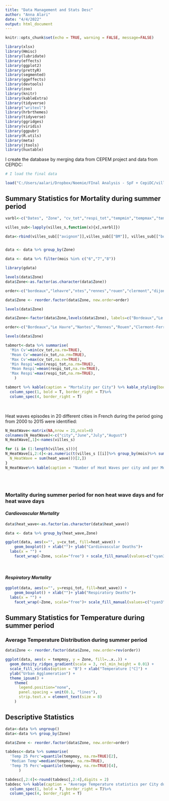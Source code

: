 ```yaml
---
title: "Data Management and Stats Desc"
author: "Anna Alari"
date: "4/4/2022"
output: html_document
---
```


```r
knitr::opts_chunk$set(echo = TRUE, warning = FALSE, message=FALSE)
```


```r
library(xlsx)
library(Hmisc)
library(lubridate)
library(effects)
library(ggplot2)
library(prettyR)
library(segmented)
library(ggeffects)
library(devtools)
library(zoo)
library(knitr)
library(kableExtra)
library(tidyverse)
library("writexl")
library(hrbrthemes)
library(tidyverse)
library(ggridges)
library(viridis)
library(ggpubr)
library(R.utils)
library(meta)
library(jtools)
library(huxtable)
```

I create the database by merging data from CEPEM project and data from CEPIDC: 

```r
# I load the final data

load("C:/Users/aalari/Dropbox/Noemie/FInal Analysis - SpF + CepiDC/villes_s.RData")

```


## Summary Statistics for Mortality during summer period

```r
varbl<-c("Dates", "Zone", "cv_tot","respi_tot","tempmin","tempmax","tempmoy","heat_wave", "mois")

villes_sub<-lapply(villes_s,function(x){x[,varbl]})

data<-rbind(villes_sub[["avignon"]],villes_sub[["BM"]], villes_sub[["bordeaux"]],villes_sub[["clermont"]],villes_sub[["dijon"]],villes_sub[["grenoble"]], villes_sub[["lehavre"]], villes_sub[["lille"]],villes_sub[["lyon"]],villes_sub[["marseille"]],villes_sub[["montpellier"]],villes_sub[["nancy"]],villes_sub[["nantes"]],villes_sub[["nice"]],villes_sub[["paris"]],villes_sub[["rennes"]],villes_sub[["rouen"]],villes_sub[["saint_etienne"]],villes_sub[["strasbourg"]],villes_sub[["toulon"]],villes_sub[["toulouse"]])


data <- data %>% group_by(Zone)

data <- data %>% filter(mois %in% c("6","7","8"))
```

```r
library(gdata)

levels(data$Zone)
data$Zone<-as.factor(as.character(data$Zone))

order<-c("bordeaux","lehavre","ntes","rennes","rouen","clermont","dijon","grenoble","lyon","ncy","saint-etienne", "strasbourg","bm","lille", "paris","toulouse","avignon","marseille","montpellier","nice","toulon")

data$Zone <- reorder.factor(data$Zone, new.order=order)

levels(data$Zone)

data$Zone<-factor(data$Zone,levels(data$Zone), labels=c("Bordeaux","Le Havre","Nantes","Rennes","Rouen","Clermont-Ferrant","Dijon","Grenoble","Lyon","Nancy","Saint-Etienne", "Strasbourg","Douai-Lens","Lille", "Paris","Toulouse","Avignon","Marseille","Montpellier","Nice","Toulon")) 

order<-c("Bordeaux","Le Havre","Nantes","Rennes","Rouen","Clermont-Ferrant","Dijon","Grenoble","Lyon","Nancy","Saint-Etienne", "Strasbourg","Douai-Lens","Lille", "Paris","Toulouse","Avignon","Marseille","Montpellier","Nice","Toulon")

levels(data$Zone)

```

```r
tabmort<-data %>% summarise(
  'Min Cv'=min(cv_tot,na.rm=TRUE),
  'Mean Cv'=mean(cv_tot,na.rm=TRUE),
  'Max Cv'=max(cv_tot,na.rm=TRUE),
  'Min Respi'=min(respi_tot,na.rm=TRUE),
  'Mean Respi'=mean(respi_tot,na.rm=TRUE),
  'Max Respi'=max(respi_tot,na.rm=TRUE),
    )

tabmort %>% kable(caption = "Mortality per City") %>% kable_styling(bootstrap_options = c("hover", "condensed","bordered"),full_width = F)%>% add_header_above(c(" ", "Cardiovascual Causes" = 3, "Respiratory causes"=3))%>%
  column_spec(1, bold = T, border_right = T)%>%
  column_spec(4, border_right = T)
```
\  
\  

Heat waves episodes in 20 different cities in French during the period going from 2000 to 2015 were identified: 

```r
N_HeatWave<-matrix(NA,nrow = 21,ncol=4)
colnames(N_HeatWave)<-c("city","June","July","August")
N_HeatWave[,1]<-names(villes_s)

for (i in (1:length(villes_s))){
N_HeatWave[i,2:4]<-as.numeric(t(villes_s [[i]]%>% group_by(mois)%>% summarise(
  N_HeatWave = sum(heat_wave)))[2,])
}  
N_HeatWave%>% kable(caption = "Number of Heat Waves per city and per Month, 2000-2015")%>% kable_styling(bootstrap_options = c("hover", "condensed","bordered"),full_width = F)
  
```
\  
\  


### Mortality during summer period for non heat wave days and for heat wave days

#### *Cardiovascular Mortality*

```r

data$heat_wave<-as.factor(as.character(data$heat_wave))

data <- data %>% group_by(heat_wave,Zone)

ggplot(data, aes(x="", y=cv_tot, fill=heat_wave)) + 
    geom_boxplot() + xlab("")+ ylab("Cardiovascular Deaths")+ 
  labs(x = "") +
    facet_wrap(~Zone, scale="free") + scale_fill_manual(values=c("cyan3", "coral1")) 

```
\  
\  

#### *Respiratory Mortality*

```r

ggplot(data, aes(x="", y=respi_tot, fill=heat_wave)) + 
    geom_boxplot() + xlab("")+ ylab("Respiratory Deaths")+ 
  labs(x = "") +
    facet_wrap(~Zone, scale="free")+ scale_fill_manual(values=c("cyan3", "coral1"))

```



## Summary Statistics for Temperature during summer period



### Average Temperature Distribution during summer period

```r
data$Zone <- reorder.factor(data$Zone, new.order=rev(order))

ggplot(data, aes(x = tempmoy, y = Zone, fill=..x..)) +
  geom_density_ridges_gradient(scale = 3, rel_min_height = 0.01) +
  scale_fill_viridis(option = "B") + xlab("Temperature [°C]") + 
  ylab("Urban Agglomeration") +
  theme_ipsum() +
    theme(
      legend.position="none",
      panel.spacing = unit(0.1, "lines"),
      strip.text.x = element_text(size = 8)
    )
```

## Descriptive Statistics

```r
data<-data %>% ungroup()
data<-data %>% group_by(Zone)

data$Zone <- reorder.factor(data$Zone, new.order=order)

tabdesc<-data %>% summarise(
  'Temp 25 Perc'=quantile(tempmoy, na.rm=TRUE)[2],
  'Median Temp'=median(tempmoy, na.rm=TRUE),
  'Temp 75 Perc'=quantile(tempmoy, na.rm=TRUE)[4],
      )

tabdesc[,2:4]<-round(tabdesc[,2:4],digits = 2)
tabdesc %>% kable(caption = "Average Temperature statistics per City during summer period") %>% kable_styling(bootstrap_options = c("hover", "condensed","bordered"),full_width = F)%>% add_header_above(c(" ", "Average Temperature" = 3))%>%
  column_spec(1, bold = T, border_right = T)%>%
  column_spec(4, border_right = T)
```

